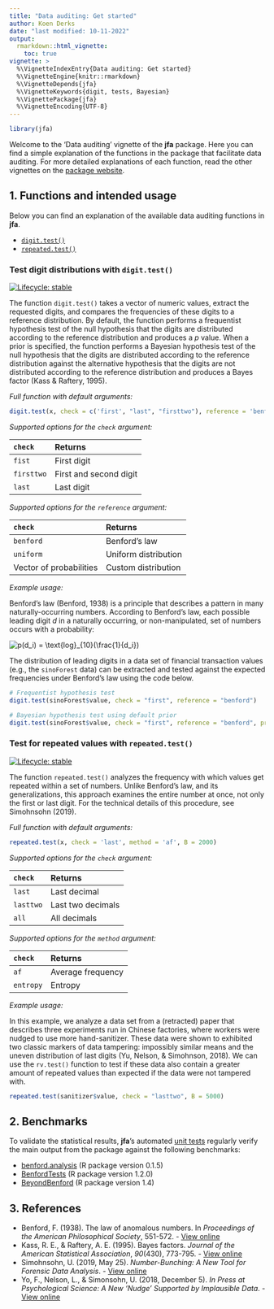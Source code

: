 ```yaml
---
title: "Data auditing: Get started"
author: Koen Derks
date: "last modified: 10-11-2022"
output: 
  rmarkdown::html_vignette:
    toc: true
vignette: >
  %\VignetteIndexEntry{Data auditing: Get started}
  %\VignetteEngine{knitr::rmarkdown}
  %\VignetteDepends{jfa}
  %\VignetteKeywords{digit, tests, Bayesian}
  %\VignettePackage{jfa}
  %\VignetteEncoding{UTF-8}
---
```


```r
library(jfa)
```

Welcome to the 'Data auditing' vignette of the **jfa** package. Here you can find a simple explanation of the functions in the package that facilitate data auditing. For more detailed explanations of each function, read the other vignettes on the [package website](https://koenderks.github.io/jfa).

## 1. Functions and intended usage

Below you can find an explanation of the available data auditing functions in **jfa**.

- [`digit.test()`](#test-digit-distributions-with-digit-test)
- [`repeated.test()`](#test-for-repeated-values-with-repeated-test)

### Test digit distributions with `digit.test()`

[![Lifecycle: stable](https://img.shields.io/badge/lifecycle-stable-brightgreen.svg)](https://lifecycle.r-lib.org/articles/stages.html#stable)

The function `digit.test()` takes a vector of numeric values, extract the requested digits, and compares the frequencies of these digits to a reference distribution. By default, the function performs a frequentist hypothesis test of the null hypothesis that the digits are distributed according to the reference distribution and produces a *p* value. When a prior is specified, the function performs a Bayesian hypothesis test of the null hypothesis that the digits are distributed according to the reference distribution against the alternative hypothesis that the digits are not distributed according to the reference distribution and produces a Bayes factor (Kass & Raftery, 1995).

*Full function with default arguments:*

```r
digit.test(x, check = c('first', "last", "firsttwo"), reference = 'benford', prior = FALSE)
```

*Supported options for the `check` argument:*

| `check` | Returns |
| :----------- | :----------- |
| `fist` | First digit |
| `firsttwo` | First and second digit |
| `last` | Last digit |

*Supported options for the `reference` argument:*

| `check` | Returns |
| :----------- | :----------- |
| `benford` | Benford's law |
| `uniform` | Uniform distribution |
| Vector of probabilities | Custom distribution |

*Example usage:*

Benford’s law (Benford, 1938) is a principle that describes a pattern in many naturally-occurring numbers. According to Benford's law, each possible leading digit *d* in a naturally occurring, or non-manipulated, set of numbers occurs with a probability:

<img src="https://latex.codecogs.com/svg.image?p(d_i)&space;=&space;\text{log}_{10}(1&space;+&space;\frac{1}{d_i})" title="p(d_i) = \text{log}_{10}(\frac{1}{d_i})" />

The distribution of leading digits in a data set of financial transaction values (e.g., the `sinoForest` data) can be extracted and tested against the expected frequencies under Benford's law using the code below.

```r
# Frequentist hypothesis test
digit.test(sinoForest$value, check = "first", reference = "benford")

# Bayesian hypothesis test using default prior
digit.test(sinoForest$value, check = "first", reference = "benford", prior = TRUE)
```

### Test for repeated values with `repeated.test()`

[![Lifecycle: stable](https://img.shields.io/badge/lifecycle-stable-brightgreen.svg)](https://lifecycle.r-lib.org/articles/stages.html#stable)

The function `repeated.test()` analyzes the frequency with which values get repeated within a set of numbers. Unlike Benford's law, and its generalizations, this approach examines the entire number at once, not only the first or last digit. For the technical details of this procedure, see Simohnsohn (2019).

*Full function with default arguments:*

```r
repeated.test(x, check = 'last', method = 'af', B = 2000)
```

*Supported options for the `check` argument:*

| `check` | Returns |
| :----------- | :----------- |
| `last` | Last decimal |
| `lasttwo` | Last two decimals |
| `all` | All decimals |

*Supported options for the `method` argument:*

| `check` | Returns |
| :----------- | :----------- |
| `af` | Average frequency |
| `entropy` | Entropy |

*Example usage:*

In this example, we analyze a data set from a (retracted) paper that describes three experiments run in Chinese factories, where workers were nudged to use more hand-sanitizer. These data were shown to exhibited two classic markers of data tampering: impossibly similar means and the uneven distribution of last digits (Yu, Nelson, & Simohnson, 2018). We can use the `rv.test()` function to test if these data also contain a greater amount of repeated values than expected if the data were not tampered with.

```r
repeated.test(sanitizer$value, check = "lasttwo", B = 5000)
```

## 2. Benchmarks

To validate the statistical results, **jfa**'s automated [unit tests](https://github.com/koenderks/jfa/tree/development/tests/testthat) regularly verify the main output from the package against the following benchmarks:

- [benford.analysis](https://cran.r-project.org/package=benford.analysis) (R package version 0.1.5)
- [BenfordTests](https://cran.r-project.org/package=BenfordTests) (R package version 1.2.0)
- [BeyondBenford](https://cran.r-project.org/package=BeyondBenford) (R package version 1.4)

## 3. References

- Benford, F. (1938). The law of anomalous numbers. In *Proceedings of the American Philosophical Society*, 551-572. - [View online](https://www.jstor.org/stable/984802)
- Kass, R. E., & Raftery, A. E. (1995). Bayes factors. *Journal of the American Statistical Association*, *90*(430), 773-795. - [View online](https://www.tandfonline.com/doi/abs/10.1080/01621459.1995.10476572)
- Simohnsohn, U. (2019, May 25). *Number-Bunching: A New Tool for Forensic Data Analysis*. - [View online](https://datacolada.org/77)
- Yo, F., Nelson, L., & Simonsohn, U. (2018, December 5). *In Press at Psychological Science: A New 'Nudge' Supported by Implausible Data*. - [View online](https://datacolada.org/74)
